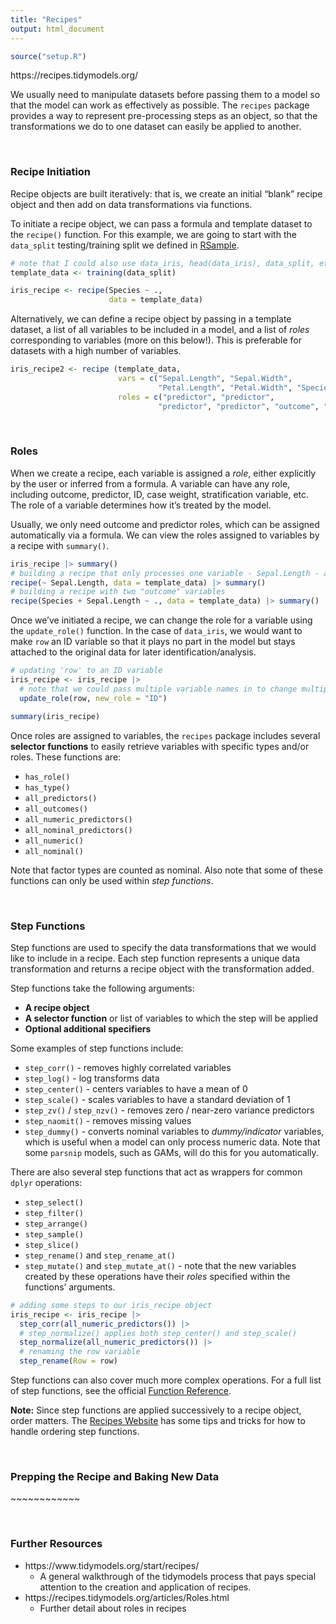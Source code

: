 ```yaml
---
title: "Recipes"
output: html_document
---
```


```r
source("setup.R")
```

https://recipes.tidymodels.org/

We usually need to manipulate datasets before passing them to a model so that the model can work as effectively as possible. The `recipes` package provides a way to represent pre-processing steps as an object, so that the transformations we do to one dataset can easily be applied to another. 

<br>

### Recipe Initiation ###

Recipe objects are built iteratively: that is, we create an initial "blank" recipe object and then add on data transformations via functions. 

To initiate a recipe object, we can pass a formula and template dataset to the `recipe()` function. For this example, we are going to start with the `data_split` testing/training split we defined in [RSample](RSample.html).

```r
# note that I could also use data_iris, head(data_iris), data_split, etc. as the template; what matters is that the names and types of the variables stay the same 
template_data <- training(data_split)

iris_recipe <- recipe(Species ~ ., 
                      data = template_data)
```

Alternatively, we can define a recipe object by passing in a template dataset, a list of all variables to be included in a model, and a list of *roles* corresponding to variables (more on this below!). This is preferable for datasets with a high number of variables. 

```r
iris_recipe2 <- recipe (template_data, 
                        vars = c("Sepal.Length", "Sepal.Width", 
                                 "Petal.Length", "Petal.Width", "Species", "row"),
                        roles = c("predictor", "predictor", 
                                 "predictor", "predictor", "outcome", "ID"))
```

<br>

### Roles ###

When we create a recipe, each variable is assigned a *role*, either explicitly by the user or inferred from a formula. A variable can have any role, including outcome, predictor, ID, case weight, stratification variable, etc. The role of a variable determines how it's treated by the model. 

Usually, we only need outcome and predictor roles, which can be assigned automatically via a formula. We can view the roles assigned to variables by a recipe with `summary()`. 

```r
iris_recipe |> summary()
# building a recipe that only processes one variable - Sepal.Length - and gives it a "predictor" role
recipe(~ Sepal.Length, data = template_data) |> summary()
# building a recipe with two "outcome" variables
recipe(Species + Sepal.Length ~ ., data = template_data) |> summary()
```

Once we've initiated a recipe, we can change the role for a variable using the `update_role()` function. In the case of `data_iris`, we would want to make `row` an ID variable so that it plays no part in the model but stays attached to the original data for later identification/analysis. 

```r
# updating 'row' to an ID variable
iris_recipe <- iris_recipe |>
  # note that we could pass multiple variable names in to change multiple roles at once 
  update_role(row, new_role = "ID") 

summary(iris_recipe)
```

Once roles are assigned to variables, the `recipes` package includes several **selector functions** to easily retrieve variables with specific types and/or roles. These functions are: 

* `has_role()` 
* `has_type()`
* `all_predictors()`
* `all_outcomes()`
* `all_numeric_predictors()`
* `all_nominal_predictors()`
* `all_numeric()`
* `all_nominal()`

Note that factor types are counted as nominal. Also note that some of these functions can only be used within *step functions*. 

<br>

### Step Functions ###

Step functions are used to specify the data transformations that we would like to include in a recipe. Each step function represents a unique data transformation and returns a recipe object with the transformation added. 

Step functions take the following arguments:

* **A recipe object**
* **A selector function** or list of variables to which the step will be applied
* **Optional additional specifiers** 

Some examples of step functions include: 

* `step_corr()` - removes highly correlated variables
* `step_log()` - log transforms data 
* `step_center()` - centers variables to have a mean of 0
* `step_scale()` - scales variables to have a standard deviation of 1 
* `step_zv()` / `step_nzv()` - removes zero / near-zero variance predictors
* `step_naomit()` - removes missing values
* `step_dummy()` - converts nominal variables to *dummy/indicator* variables, which is useful when a model can only process numeric data. Note that some `parsnip` models, such as GAMs, will do this for you automatically. 

There are also several step functions that act as wrappers for common `dplyr` operations:

* `step_select()`
* `step_filter()`
* `step_arrange()`
* `step_sample()`
* `step_slice()`
* `step_rename()` and `step_rename_at()`
* `step_mutate()` and `step_mutate_at()` - note that the new variables created by these operations have their *roles* specified within the functions' arguments. 

```r
# adding some steps to our iris_recipe object
iris_recipe <- iris_recipe |>
  step_corr(all_numeric_predictors()) |>
  # step_normalize() applies both step_center() and step_scale()
  step_normalize(all_numeric_predictors()) |>
  # renaming the row variable 
  step_rename(Row = row)
```

Step functions can also cover much more complex operations. For a full list of step functions, see the official [Function Reference](https://recipes.tidymodels.org/reference/index.html).

**Note:** Since step functions are applied successively to a recipe object, order matters. The [Recipes Website](https://recipes.tidymodels.org/articles/Ordering.html) has some tips and tricks for how to handle ordering step functions. 

<br>

### Prepping the Recipe and Baking New Data ###

~~~~~~~~~~~~

<br>

### Further Resources ###

* https://www.tidymodels.org/start/recipes/
  * A general walkthrough of the tidymodels process that pays special attention to the creation and application of recipes. 
* https://recipes.tidymodels.org/articles/Roles.html
  * Further detail about roles in recipes 

